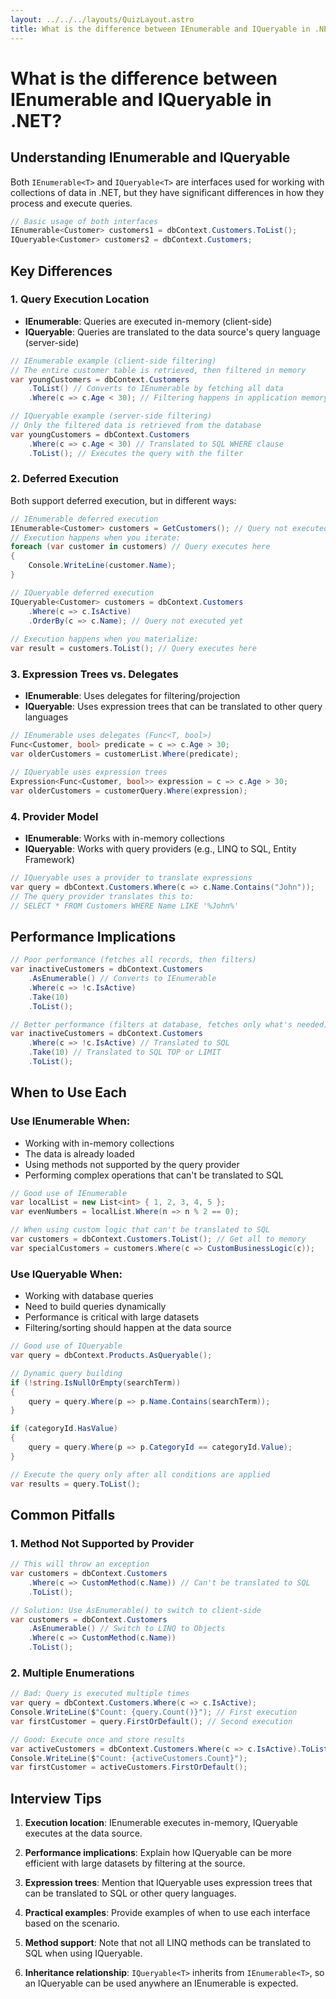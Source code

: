 ```yaml
---
layout: ../../../layouts/QuizLayout.astro
title: What is the difference between IEnumerable and IQueryable in .NET?
---
```


# What is the difference between IEnumerable and IQueryable in .NET?

## Understanding IEnumerable and IQueryable

Both `IEnumerable<T>` and `IQueryable<T>` are interfaces used for working with collections of data in .NET, but they have significant differences in how they process and execute queries.

```csharp
// Basic usage of both interfaces
IEnumerable<Customer> customers1 = dbContext.Customers.ToList();
IQueryable<Customer> customers2 = dbContext.Customers;
```

## Key Differences

### 1. Query Execution Location

- **IEnumerable**: Queries are executed in-memory (client-side)
- **IQueryable**: Queries are translated to the data source's query language (server-side)

```csharp
// IEnumerable example (client-side filtering)
// The entire customer table is retrieved, then filtered in memory
var youngCustomers = dbContext.Customers
    .ToList() // Converts to IEnumerable by fetching all data
    .Where(c => c.Age < 30); // Filtering happens in application memory

// IQueryable example (server-side filtering)
// Only the filtered data is retrieved from the database
var youngCustomers = dbContext.Customers
    .Where(c => c.Age < 30) // Translated to SQL WHERE clause
    .ToList(); // Executes the query with the filter
```

### 2. Deferred Execution

Both support deferred execution, but in different ways:

```csharp
// IEnumerable deferred execution
IEnumerable<Customer> customers = GetCustomers(); // Query not executed yet
// Execution happens when you iterate:
foreach (var customer in customers) // Query executes here
{
    Console.WriteLine(customer.Name);
}

// IQueryable deferred execution
IQueryable<Customer> customers = dbContext.Customers
    .Where(c => c.IsActive)
    .OrderBy(c => c.Name); // Query not executed yet
    
// Execution happens when you materialize:
var result = customers.ToList(); // Query executes here
```

### 3. Expression Trees vs. Delegates

- **IEnumerable**: Uses delegates for filtering/projection
- **IQueryable**: Uses expression trees that can be translated to other query languages

```csharp
// IEnumerable uses delegates (Func<T, bool>)
Func<Customer, bool> predicate = c => c.Age > 30;
var olderCustomers = customerList.Where(predicate);

// IQueryable uses expression trees
Expression<Func<Customer, bool>> expression = c => c.Age > 30;
var olderCustomers = customerQuery.Where(expression);
```

### 4. Provider Model

- **IEnumerable**: Works with in-memory collections
- **IQueryable**: Works with query providers (e.g., LINQ to SQL, Entity Framework)

```csharp
// IQueryable uses a provider to translate expressions
var query = dbContext.Customers.Where(c => c.Name.Contains("John"));
// The query provider translates this to:
// SELECT * FROM Customers WHERE Name LIKE '%John%'
```

## Performance Implications

```csharp
// Poor performance (fetches all records, then filters)
var inactiveCustomers = dbContext.Customers
    .AsEnumerable() // Converts to IEnumerable
    .Where(c => !c.IsActive)
    .Take(10)
    .ToList();

// Better performance (filters at database, fetches only what's needed)
var inactiveCustomers = dbContext.Customers
    .Where(c => !c.IsActive) // Translated to SQL
    .Take(10) // Translated to SQL TOP or LIMIT
    .ToList();
```

## When to Use Each

### Use IEnumerable When:

- Working with in-memory collections
- The data is already loaded
- Using methods not supported by the query provider
- Performing complex operations that can't be translated to SQL

```csharp
// Good use of IEnumerable
var localList = new List<int> { 1, 2, 3, 4, 5 };
var evenNumbers = localList.Where(n => n % 2 == 0);

// When using custom logic that can't be translated to SQL
var customers = dbContext.Customers.ToList(); // Get all to memory
var specialCustomers = customers.Where(c => CustomBusinessLogic(c));
```

### Use IQueryable When:

- Working with database queries
- Need to build queries dynamically
- Performance is critical with large datasets
- Filtering/sorting should happen at the data source

```csharp
// Good use of IQueryable
var query = dbContext.Products.AsQueryable();

// Dynamic query building
if (!string.IsNullOrEmpty(searchTerm))
{
    query = query.Where(p => p.Name.Contains(searchTerm));
}

if (categoryId.HasValue)
{
    query = query.Where(p => p.CategoryId == categoryId.Value);
}

// Execute the query only after all conditions are applied
var results = query.ToList();
```

## Common Pitfalls

### 1. Method Not Supported by Provider

```csharp
// This will throw an exception
var customers = dbContext.Customers
    .Where(c => CustomMethod(c.Name)) // Can't be translated to SQL
    .ToList();

// Solution: Use AsEnumerable() to switch to client-side
var customers = dbContext.Customers
    .AsEnumerable() // Switch to LINQ to Objects
    .Where(c => CustomMethod(c.Name))
    .ToList();
```

### 2. Multiple Enumerations

```csharp
// Bad: Query is executed multiple times
var query = dbContext.Customers.Where(c => c.IsActive);
Console.WriteLine($"Count: {query.Count()}"); // First execution
var firstCustomer = query.FirstOrDefault(); // Second execution

// Good: Execute once and store results
var activeCustomers = dbContext.Customers.Where(c => c.IsActive).ToList();
Console.WriteLine($"Count: {activeCustomers.Count}");
var firstCustomer = activeCustomers.FirstOrDefault();
```

## Interview Tips

1. **Execution location**: IEnumerable executes in-memory, IQueryable executes at the data source.

2. **Performance implications**: Explain how IQueryable can be more efficient with large datasets by filtering at the source.

3. **Expression trees**: Mention that IQueryable uses expression trees that can be translated to SQL or other query languages.

4. **Practical examples**: Provide examples of when to use each interface based on the scenario.

5. **Method support**: Note that not all LINQ methods can be translated to SQL when using IQueryable.

6. **Inheritance relationship**: `IQueryable<T>` inherits from `IEnumerable<T>`, so an IQueryable can be used anywhere an IEnumerable is expected.
